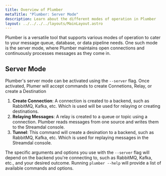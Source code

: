 ```yaml
---
title: Overview of Plumber
metaTitle: "Plumber: Server Mode"
description: Learn about the different modes of operation in Plumber
layout: ../../../../layouts/MainLayout.astro
---
```


Plumber is a versatile tool that supports various modes of operation to cater to your message queue, database, or data pipeline needs. One such mode is the server mode, where Plumber maintains open connections and continuously processes messages as they come in.

## Server Mode

Plumber's server mode can be activated using the `--server` flag. Once activated, Plumer will accept commands to create Connetions, Relay, or create a Destination

1. **Create Connection**: A connection is created to a backend, such as RabbitMQ, Kafka, etc. Which is used will be used for relaying or creating destinations.
2. **Relaying Messages**: A relay is created to a queue or topic using a connection. Plumber reads messages from one source and writes them to the Streamdal console.
3. **Tunnel**: This command will create a desination to a backend, such as RabbitMQ, Kafka, etc. Which is used for replaying messages in the Streamdal console.

The specific arguments and options you use with the `--server` flag will depend on the backend you're connecting to, such as RabbitMQ, Kafka, etc., and your desired outcome. Running `plumber --help` will provide a list of available commands and options.
